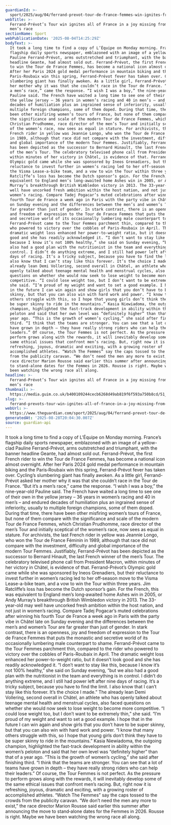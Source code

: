 ```yaml
---
guardianId: >-
  sport/2025/aug/04/ferrand-prevot-tour-de-france-femmes-win-ignites-france-joy-missing-from-men-race-cycling
webTitle: >-
  Ferrand-Prévot’s Tour win ignites all of France in a joy missing from the
  men’s race
sectionName: Sport
webPublicationDate: '2025-08-04T14:25:29Z'
bodyText: >-
  It took a long time to find a copy of L’Équipe on Monday morning. France’s
  flagship daily sports newspaper, emblazoned with an image of a yellow-clad
  Pauline Ferrand-Prévot, arms outstretched and triumphant, with the banner
  headline Geante, had almost sold out. Ferrand-Prévot, the first French rider
  to win the Tour de France Femmes, has become a national icon almost overnight.
  After her Paris 2024 gold medal performance in mountain biking and the
  Paris‑Roubaix win this spring, Ferrand-Prévot fever has taken over. Cycling’s
  slumbering giant has finally awoken. As a little girl, Ferrand-Prévot asked
  her mother why it was that she couldn’t race in the Tour de France. “But it’s
  a men’s race,” came the response. “I wish I was a boy,” the nine-year-old
  Pauline said. The French have waited a long time to see one of their own in
  the yellow jersey – 36 years in women’s racing and 40 in men’s – and endured
  decades of humiliation plus an ingrained sense of inferiority, usually to
  multiple foreign champions, some of them doped. During that time, there have
  been other misfiring women’s tours of France, but none of them compare with
  the significance and scale of the modern Tour de France Femmes, which
  Christian Prudhomme, race director of the men’s Tour and initially sceptical
  of the women’s race, now sees as equal in stature. For archivists, the last
  French rider in yellow was Jeannie Longo, who won the Tour de France Féminin
  in 1989, although that race did not compare with the investment, difficulty
  and global importance of the modern Tour Femmes. Justifiably, Ferrand-Prévot
  has been depicted as the successor to Bernard Hinault, the last French winner
  of the men’s Tour. The celebratory televised phone call from President Macron,
  within minutes of her victory in Châtel, is evidence of that. Ferrand-Prévot’s
  Olympic gold came while she was sponsored by Ineos Grenadiers, but their
  reluctance to invest further in women’s racing led to her off‑season move to
  the Visma Lease-a-bike team, and a vow to win the Tour within three years. Jim
  Ratcliffe’s loss has become the Dutch sponsor’s gain. For the French, this was
  equivalent to England men’s long‑awaited home Ashes win in 2005, or Andy
  Murray’s breakthrough British Wimbledon victory in 2013. The 33-year-old may
  well have uncorked fresh ambition within the host nation, and not just in
  women’s racing. Compare Tadej Pogacar’s muted celebrations after winning his
  fourth Tour de France a week ago in Paris with the party vibe in Châtel late
  on Sunday evening and the differences between the men’s and women’s Tour are
  far greater than just of gender. In stark contrast, there is an openness, joy
  and freedom of expression to the Tour de France Femmes that puts the monastic
  and secretive world of its occasionally lumbering male counterpart to shame.
  Ferrand-Prévot came to the Tour Femmes parchment thin, compared to the rider
  who powered to victory over the cobbles of Paris-Roubaix in April. The
  dramatic weight loss enhanced her power-to-weight ratio, but it doesn’t look
  good and she has readily acknowledged it. “I don’t want to stay like this,
  because I know it’s not 100% healthy,” she said on Sunday evening, “but we
  also had a good plan with the nutritionist in the team and everything is in
  control. I didn’t do anything extreme, and I still had power left after nine
  days of racing. It’s a tricky subject, because you have to find the limit. I
  also know that I can’t stay like this forever. It’s the choice I made.” The
  already lean Demi Vollering, second overall in Châtel, an athlete who has
  openly talked about teenage mental health and menstrual cycles, also faced
  questions on whether she would now seek to lose weight to become more
  competitive. “I could lose weight too, but I don’t want to be extremely thin,”
  she said. “I’m proud of my weight and want to set a good example. I hope that
  in the future I can win again and show girls that you don’t have to be super
  skinny, but that you can also win with hard work and power. “I know that many
  others struggle with this, so I hope that young girls don’t think they have to
  be super skinny to ride in the mountains.” Kasia Niewiadoma, the outgoing
  champion, highlighted the fast-track development in ability within the women’s
  peloton and said that her own level was “definitely higher” than that of a
  year ago. “This is the growth of women’s cycling,” she said after finishing
  third. “I think that the teams are stronger. You can see that a lot of teams
  have grown in depth – they have really strong riders who can help their
  leaders.” Of course, the Tour Femmes is not perfect. As the pressure to
  perform grows along with the rewards, it will inevitably develop some of the
  same ethical issues that confront men’s racing. But, right now it is
  refreshing, joyous, dramatic and exciting, with a growing roster of
  accomplished athletes. “Watch The Femmes” say the caps tossed to the crowds
  from the publicity caravan. “We don’t need the men any more to exist,” the
  race director Marion Rousse said earlier this summer after announcing the move
  to stand‑alone dates for the Femmes in 2026. Rousse is right. Maybe we have
  been watching the wrong race all along.
headline: >-
  Ferrand-Prévot’s Tour win ignites all of France in a joy missing from the
  men’s race
thumbnail: >-
  https://media.guim.co.uk/b400109244cecb6268d49ab819f6f593a750b8cd/51_0_5966_4773/500.jpg
slug: >-
  ferrand-prevots-tour-win-ignites-all-of-france-in-a-joy-missing-from-the-mens-race
webUrl: >-
  https://www.theguardian.com/sport/2025/aug/04/ferrand-prevot-tour-de-france-femmes-win-ignites-france-joy-missing-from-men-race-cycling
generatedAt: '2025-08-28T20:04:30.007Z'
source: guardian-api
---
```

It took a long time to find a copy of L’Équipe on Monday morning. France’s flagship daily sports newspaper, emblazoned with an image of a yellow-clad Pauline Ferrand-Prévot, arms outstretched and triumphant, with the banner headline Geante, had almost sold out. Ferrand-Prévot, the first French rider to win the Tour de France Femmes, has become a national icon almost overnight. After her Paris 2024 gold medal performance in mountain biking and the Paris‑Roubaix win this spring, Ferrand-Prévot fever has taken over. Cycling’s slumbering giant has finally awoken. As a little girl, Ferrand-Prévot asked her mother why it was that she couldn’t race in the Tour de France. “But it’s a men’s race,” came the response. “I wish I was a boy,” the nine-year-old Pauline said. The French have waited a long time to see one of their own in the yellow jersey – 36 years in women’s racing and 40 in men’s – and endured decades of humiliation plus an ingrained sense of inferiority, usually to multiple foreign champions, some of them doped. During that time, there have been other misfiring women’s tours of France, but none of them compare with the significance and scale of the modern Tour de France Femmes, which Christian Prudhomme, race director of the men’s Tour and initially sceptical of the women’s race, now sees as equal in stature. For archivists, the last French rider in yellow was Jeannie Longo, who won the Tour de France Féminin in 1989, although that race did not compare with the investment, difficulty and global importance of the modern Tour Femmes. Justifiably, Ferrand-Prévot has been depicted as the successor to Bernard Hinault, the last French winner of the men’s Tour. The celebratory televised phone call from President Macron, within minutes of her victory in Châtel, is evidence of that. Ferrand-Prévot’s Olympic gold came while she was sponsored by Ineos Grenadiers, but their reluctance to invest further in women’s racing led to her off‑season move to the Visma Lease-a-bike team, and a vow to win the Tour within three years. Jim Ratcliffe’s loss has become the Dutch sponsor’s gain. For the French, this was equivalent to England men’s long‑awaited home Ashes win in 2005, or Andy Murray’s breakthrough British Wimbledon victory in 2013. The 33-year-old may well have uncorked fresh ambition within the host nation, and not just in women’s racing. Compare Tadej Pogacar’s muted celebrations after winning his fourth Tour de France a week ago in Paris with the party vibe in Châtel late on Sunday evening and the differences between the men’s and women’s Tour are far greater than just of gender. In stark contrast, there is an openness, joy and freedom of expression to the Tour de France Femmes that puts the monastic and secretive world of its occasionally lumbering male counterpart to shame. Ferrand-Prévot came to the Tour Femmes parchment thin, compared to the rider who powered to victory over the cobbles of Paris-Roubaix in April. The dramatic weight loss enhanced her power-to-weight ratio, but it doesn’t look good and she has readily acknowledged it. “I don’t want to stay like this, because I know it’s not 100% healthy,” she said on Sunday evening, “but we also had a good plan with the nutritionist in the team and everything is in control. I didn’t do anything extreme, and I still had power left after nine days of racing. It’s a tricky subject, because you have to find the limit. I also know that I can’t stay like this forever. It’s the choice I made.” The already lean Demi Vollering, second overall in Châtel, an athlete who has openly talked about teenage mental health and menstrual cycles, also faced questions on whether she would now seek to lose weight to become more competitive. “I could lose weight too, but I don’t want to be extremely thin,” she said. “I’m proud of my weight and want to set a good example. I hope that in the future I can win again and show girls that you don’t have to be super skinny, but that you can also win with hard work and power. “I know that many others struggle with this, so I hope that young girls don’t think they have to be super skinny to ride in the mountains.” Kasia Niewiadoma, the outgoing champion, highlighted the fast-track development in ability within the women’s peloton and said that her own level was “definitely higher” than that of a year ago. “This is the growth of women’s cycling,” she said after finishing third. “I think that the teams are stronger. You can see that a lot of teams have grown in depth – they have really strong riders who can help their leaders.” Of course, the Tour Femmes is not perfect. As the pressure to perform grows along with the rewards, it will inevitably develop some of the same ethical issues that confront men’s racing. But, right now it is refreshing, joyous, dramatic and exciting, with a growing roster of accomplished athletes. “Watch The Femmes” say the caps tossed to the crowds from the publicity caravan. “We don’t need the men any more to exist,” the race director Marion Rousse said earlier this summer after announcing the move to stand‑alone dates for the Femmes in 2026. Rousse is right. Maybe we have been watching the wrong race all along.
